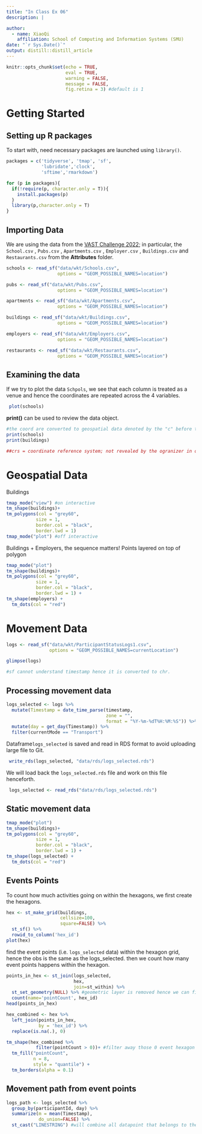 ```yaml
---
title: "In Class Ex 06"
description: |

author:
  - name: XiaoQi
    affiliation: School of Computing and Information Systems (SMU)
date: "`r Sys.Date()`"
output: distill::distill_article
---
```


```r
knitr::opts_chunk$set(echo = TRUE,
                      eval = TRUE,
                      warning = FALSE,
                      message = FALSE,
                      fig.retina = 3) #default is 1
```
# Getting Started

## Setting up R packages

To start with, need necessary packages are launched using `library()`.

```r
packages = c('tidyverse', 'tmap', 'sf',
             'lubridate','clock',
             'sftime','rmarkdown')

for (p in packages){
  if(!require(p, character.only = T)){
    install.packages(p)
  }
  library(p,character.only = T)
}
```

## Importing Data

We are using the data from the [VAST Challenge 2022](https://vast-challenge.github.io/2022/); in particular, the `School.csv` , `Pubs.csv` , `Apartments.csv` , `Employer.csv` , `Buildings.csv` and `Restaurants.csv` from the **Attributes** folder.

```r
schools <- read_sf("data/wkt/Schools.csv", 
                   options = "GEOM_POSSIBLE_NAMES=location")

pubs <- read_sf("data/wkt/Pubs.csv", 
                   options = "GEOM_POSSIBLE_NAMES=location")

apartments <- read_sf("data/wkt/Apartments.csv", 
                   options = "GEOM_POSSIBLE_NAMES=location")

buildings <- read_sf("data/wkt/Buildings.csv", 
                   options = "GEOM_POSSIBLE_NAMES=location")

employers <- read_sf("data/wkt/Employers.csv", 
                   options = "GEOM_POSSIBLE_NAMES=location")

restaurants <- read_sf("data/wkt/Restaurants.csv", 
                   options = "GEOM_POSSIBLE_NAMES=location")

```

## Examining the data

If we try to plot the data `Schpols`, we see that each column is treated as a venue and hence the coordinates are repeated across the 4 variables. 

```r
 plot(schools)

```

**print()** can be used to review the data object.

```r
#the coord are converted to geospatial data denoted by the "c" before the points in the dataframe; and "points/polygon" in the tibble table.
print(schools)
print(buildings)

##crs = coordinate reference system; not revealed by the ogranizer in our case
```

# Geospatial Data

Buildings

```r
tmap_mode("view") #on interactive
tm_shape(buildings)+
tm_polygons(col = "grey60",
           size = 1,
           border.col = "black",
           border.lwd = 1)
tmap_mode("plot") #off interactive
```

Buildings + Employers, the sequence matters! Points layered on top of polygon

```r
tmap_mode("plot")
tm_shape(buildings)+
tm_polygons(col = "grey60",
           size = 1,
           border.col = "black",
           border.lwd = 1) +
tm_shape(employers) +
  tm_dots(col = "red")
```

# Movement Data

```r
logs <- read_sf("data/wkt/ParticipantStatusLogs1.csv", 
                options = "GEOM_POSSIBLE_NAMES=currentLocation")
```

```r
glimpse(logs)

#sf cannot understand timestamp hence it is converted to chr.

```

## Processing movement data

```r
logs_selected <- logs %>%
  mutate(Timestamp = date_time_parse(timestamp, 
                                     zone = "",
                                     format = "%Y-%m-%dT%H:%M:%S")) %>%
  mutate(day = get_day(Timestamp)) %>%
  filter(currentMode == "Transport")
```

Dataframe`logs_selected` is saved and read in RDS format to avoid uploading large file to Git.

```r
 write_rds(logs_selected, "data/rds/logs_selected.rds")

```

We will load back the `logs_selected.rds` file and work on this file henceforth.

```r
 logs_selected <- read_rds("data/rds/logs_selected.rds")

```

## Static movement data


```r
tmap_mode("plot")
tm_shape(buildings)+
tm_polygons(col = "grey60",
           size = 1,
           border.col = "black",
           border.lwd = 1) +
tm_shape(logs_selected) +
  tm_dots(col = "red") 

```

## Events Points

To count how much activities going on within the hexagons, we first create the hexagons.

```r
 
hex <- st_make_grid(buildings, 
                    cellsize=100, 
                    square=FALSE) %>%
  st_sf() %>%
  rowid_to_column('hex_id')
plot(hex)
```
find the event points (i.e. `logs_selected` data) within the hexagon grid, hence the obs is the same as the logs_selected. then we count how many event points happens within the hexagon. 

```r
points_in_hex <- st_join(logs_selected, 
                         hex, 
                         join=st_within) %>%
  st_set_geometry(NULL) %>% #geometric layer is removed hence we can fill in the count in the next step
  count(name='pointCount', hex_id)
head(points_in_hex)
```

```r
hex_combined <- hex %>%
  left_join(points_in_hex, 
            by = 'hex_id') %>%
  replace(is.na(.), 0)
```

```r
tm_shape(hex_combined %>%
           filter(pointCount > 0))+ #filter away those 0 event hexagon
  tm_fill("pointCount",
          n = 8,
          style = "quantile") +
  tm_borders(alpha = 0.1)
```
## Movement path from event points

```r
logs_path <- logs_selected %>%
  group_by(participantId, day) %>%
  summarize(m = mean(Timestamp), 
            do_union=FALSE) %>%
  st_cast("LINESTRING") #will combine all datapoint that belongs to the same person on the same date
```


